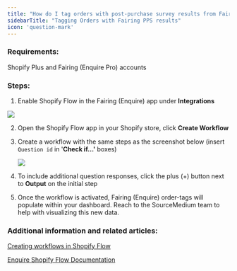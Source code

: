 ```yaml
---
title: "How do I tag orders with post-purchase survey results from Fairing (Enquire)?"
sidebarTitle: "Tagging Orders with Fairing PPS results"
icon: 'question-mark'
---
```

### **Requirements:**

Shopify Plus and Fairing (Enquire Pro) accounts

### **Steps:**

1. Enable Shopify Flow in the Fairing (Enquire) app under **Integrations**

![](/images/article-imgs/how-do-i-tag-orders-with-post-purchase-survey-results-from-fairing-enquire/Untitled.png)

2. Open the Shopify Flow app in your Shopify store, click **Create Workflow**
3. Create a workflow with the same steps as the screenshot below (insert `Question id` in '**Check if…'** boxes)
    
    ![](/images/article-imgs/how-do-i-tag-orders-with-post-purchase-survey-results-from-fairing-enquire/Untitled1.png)
    
4. To include additional question responses, click the plus (+) button next to **Output** on the initial step
5. Once the workflow is activated, Fairing (Enquire) order-tags will populate within your dashboard. Reach to the SourceMedium team to help with visualizing this new data.

### **Additional information and related articles:**

[Creating workflows in Shopify Flow](https://help.shopify.com/en/manual/shopify-flow/create-workflow)

[Enquire Shopify Flow Documentation](https://docs.enquirelabs.com/docs/shopify-flow)
